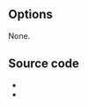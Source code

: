 {{Module|name=vobsub|type=Access demux|first_version=0.8.0|description=[[Vobsub]] subtitles parser}}

== Options ==
None.

== Source code ==
* {{VLCSourceFile|modules/demux/vobsub.c}}
* {{VLCSourceFile|modules/demux/vobsub.h}}

{{Documentation}}